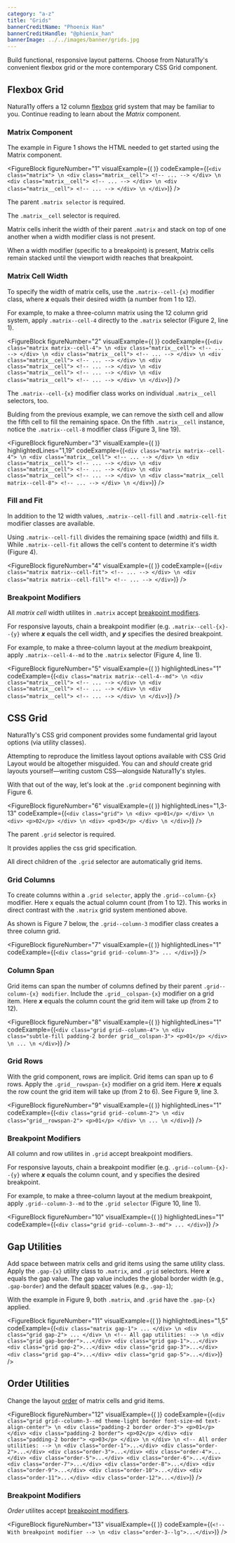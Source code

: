 ```yaml
---
category: "a-z"
title: "Grids"
bannerCreditName: "Phoenix Han"
bannerCreditHandle: "@phienix_han" 
bannerImage: ../../images/banner/grids.jpg
---
```



<TextBlock>

Build functional, responsive layout patterns. Choose from Natura11y's convenient flexbox grid or the more contemporary CSS Grid component.

</TextBlock>

<Divider id="matrix-flexbox-grid" />

<TextBlock>

## Flexbox Grid

Natura11y offers a 12 column <a href="https://developer.mozilla.org/en-US/docs/Learn/CSS/CSS_layout/Flexbox" target="_blank">flexbox</a> grid system that may be familiar to you. Continue reading to learn about the *Matrix* component.

</TextBlock>

<MatrixExample />

<TextBlock>

### Matrix Component

The example in Figure 1 shows the HTML needed to get started using the Matrix component.

</TextBlock>

<FigureBlock
    figureNumber="1"
    visualExample={(
        <MatrixStack />
    )}
    codeExample={(`
        <div class="matrix"> \n
            <div class="matrix__cell">
                <!-- ... -->
            </div> \n
            <div class="matrix__cell">
                <!-- ... -->
            </div> \n
            <div class="matrix__cell">
                <!-- ... -->
            </div> \n
        </div>
    `)}
/>

<TableLineDescBlock targetFigure="1">

<TableLineDescRow lines="1">

The parent `.matrix selector` is required.

</TableLineDescRow>

<TableLineDescRow lines="3">

The `.matrix__cell` selector is required.

Matrix cells inherit the width of their parent `.matrix` and stack on top of one another when a width modifier class is not present.

When a width modifier (specific to a breakpoint) is present, Matrix cells remain stacked until the viewport width reaches that breakpoint.

</TableLineDescRow>

</TableLineDescBlock>

<TextBlock>

### Matrix Cell Width

To specify the width of matrix cells, use the `.matrix--cell-{x}` modifier class, where ***x*** equals their desired width (a number from 1 to 12).

For example, to make a three-column matrix using the 12 column grid system, apply `.matrix--cell-4` directly to the `.matrix` selector (Figure 2, line 1).

</TextBlock>

<FigureBlock
    figureNumber="2"
    visualExample={(
        <MatrixCellWidth />
    )}
    codeExample={(`
        <div class="matrix matrix--cell-4"> \n
            <div class="matrix__cell">
                <!-- ... -->
            </div> \n
            <div class="matrix__cell">
                <!-- ... -->
            </div> \n
            <div class="matrix__cell">
                <!-- ... -->
            </div> \n
            <div class="matrix__cell">
                <!-- ... -->
            </div> \n
            <div class="matrix__cell">
                <!-- ... -->
            </div> \n
            <div class="matrix__cell">
                <!-- ... -->
            </div> \n
        </div>
    `)}
/>

<TextBlock>

The `.matrix--cell-{x}` modifier class works on individual `.matrix__cell` selectors, too.

Bulding from the previous example, we can remove the sixth cell and allow the fifth cell to fill the remaining space. On the fifth `.matrix__cell` instance, notice the `.matrix--cell-8` modifier class (Figure 3, line 19).

</TextBlock>

<FigureBlock
    figureNumber="3"
    visualExample={(
        <MatrixCellWidthChild />
    )}
    highlightedLines="1,19"
    codeExample={(`
        <div class="matrix matrix--cell-4"> \n
            <div class="matrix__cell">
                <!-- ... -->
            </div> \n
            <div class="matrix__cell">
                <!-- ... -->
            </div> \n
            <div class="matrix__cell">
                <!-- ... -->
            </div> \n
            <div class="matrix__cell">
                <!-- ... -->
            </div> \n
            <div class="matrix__cell matrix--cell-8">
                <!-- ... -->
            </div> \n
        </div>
    `)}
/>

<TextBlock>

### Fill and Fit

In addition to the 12 width values, `.matrix--cell-fill` and `.matrix-cell-fit` modifier classes are available.

Using `.matrix--cell-fill` divides the remaining space (width) and fills it. While `.matrix--cell-fit` allows the cell's content to determine it's width (Figure 4).

</TextBlock>

<FigureBlock
    figureNumber="4"
    visualExample={(
        <MatrixFitAndFill />
    )}
    codeExample={(`
        <div class="matrix matrix--cell-fit">
            <!-- ... -->
        </div> \n
        <div class="matrix matrix--cell-fill">
            <!-- ... -->
        </div>
    `)}
/>

<TextBlock>

### Breakpoint Modifiers

All *matrix cell* width utilites in `.matrix` accept <a href="/docs/breakpoints/#breakpointModifiers">breakpoint modifiers</a>.

For responsive layouts, chain a breakpoint modifier (e.g. `.matrix--cell-{x}--{y}` where ***x*** equals the cell width, and ***y*** specifies the desired breakpoint.

For example, to make a three-column layout at the *medium* breakpoint, apply `.matrix--cell-4--md` to the `.matrix` selector (Figure 4, line 1).

</TextBlock>

<FigureBlock
    figureNumber="5"
    visualExample={(
        <MatrixCellWidthBreakpoints />
    )}
    highlightedLines="1"
    codeExample={(`
        <div class="matrix matrix--cell-4--md"> \n
            <div class="matrix__cell">
                <!-- ... -->
            </div> \n
            <div class="matrix__cell">
                <!-- ... -->
            </div> \n
            <div class="matrix__cell">
                <!-- ... -->
            </div> \n
        </div>
    `)}
/>

<Divider id="cssGrid" />

<TextBlock>

## CSS Grid

Natura11y's CSS grid component provides some fundamental grid layout options (via utility classes).

</TextBlock>

<GridExample />

<TextBlock>

Attempting to reproduce the limitless layout options available with CSS Grid Layout would be altogether misguided. You can and *should* create grid layouts yourself—writing custom CSS—alongside Natura11y's styles.

With that out of the way, let's look at the `.grid` component beginning with Figure 6.

</TextBlock>

<FigureBlock
    figureNumber="6"
    visualExample={(
        <GridStack />
    )}
    highlightedLines="1,3-13"
    codeExample={(`
        <div class="grid"> \n
            <div>
                <p>01</p>
            </div> \n
            <div>
                <p>02</p>
            </div> \n
            <div>
                <p>03</p>
            </div> \n
        </div>
    `)}
/>

<TableLineDescBlock targetFigure="6">

<TableLineDescRow lines="1">

The parent `.grid` selector is required.

It provides applies the css grid specification.

</TableLineDescRow>

<TableLineDescRow lines="3-13">

All direct children of the `.grid` selector are automatically grid items.

</TableLineDescRow>

</TableLineDescBlock>

<TextBlock>

### Grid Columns

To create columns within a `.grid selector`, apply the `.grid--column-{x}` modifier. Here x equals the actual column count (from 1 to 12). This works in direct contrast with the `.matrix` grid system mentioned above.

As shown is Figure 7 below, the `.grid--column-3` modifier class creates a three column grid.

</TextBlock>

<FigureBlock
    figureNumber="7"
    visualExample={(
        <GridColumnWidth />
    )}
    highlightedLines="1"
    codeExample={(`
        <div class="grid grid--column-3">
            ...
        </div>
    `)}
/>

<TextBlock>

### Column Span

Grid items can span the number of columns defined by their parent `.grid--column-{x} modifier`. Include the `.grid__colspan-{x}` modifier on a grid item. Here ***x*** equals the column count the grid item will take up (from 2 to 12).

</TextBlock>

<FigureBlock
    figureNumber="8"
    visualExample={(
        <GridColumnSpan />
    )}
    highlightedLines="1"
    codeExample={(`
        <div class="grid grid--column-4"> \n
            <div class="subtle-fill padding-2 border grid__colspan-3">
                <p>01</p>
            </div> \n
            ... \n
        </div>
    `)}
/>

<TextBlock>

### Grid Rows

With the grid component, rows are implicit. Grid items can span up to *6* rows. Apply the `.grid__rowspan-{x}` modifier on a grid item. Here ***x*** equals the row count the grid item will take up (from 2 to 6). See Figure 9, line 3.

</TextBlock>

<FigureBlock
    figureNumber="9"
    visualExample={(
        <GridRowSpan />
    )}
    highlightedLines="1"
    codeExample={(`
        <div class="grid grid--column-2"> \n
            <div class="grid__rowspan-2">
                <p>01</p>
            </div> \n
            ... \n
        </div>
    `)}
/>

<TextBlock>

### Breakpoint Modifiers

All column and row utilites in `.grid` accept breakpoint modifiers.

For responsive layouts, chain a breakpoint modifier (e.g. `.grid--column-{x}--{y}` where ***x*** equals the column count, and y specifies the desired breakpoint.

For example, to make a three-column layout at the medium breakpoint, apply `.grid--column-3--md` to the `.grid selector` (Figure 10, line 1).

</TextBlock>

<FigureBlock
    figureNumber="10"
    visualExample={(
        <GridColumnWidthBreakpoints />
    )}
    highlightedLines="1"
    codeExample={(`
        <div class="grid grid--column-3--md">
            ...
        </div>
    `)}
/>


<Divider id="gapUtilities" />

<TextBlock>

## Gap Utilities

Add space between matrix cells and grid items using the same utility class. Apply the `.gap-{x}` utility class to `.matrix`, and `.grid` selectors. Here <em><strong>x</strong></em> equals the gap value. The gap value includes the global border width (e.g., `.gap-border`) and the default <a href="#1">spacer</a> values (e.g., `.gap-1`);

With the example in Figure 9, both `.matrix`, and `.grid` have the `.gap-{x}` applied.

</TextBlock>

<FigureBlock
    figureNumber="11"
    visualExample={(
        <Gap />
    )}
    highlightedLines="1,5"
    codeExample={(`
        <div class="matrix gap-1">
            ...
        </div> \n
        <div class="grid gap-2">
            ...
        </div> \n
        <!-- All gap utilities: --> \n
        <div class="grid gap-border">...</div>
        <div class="grid gap-1">...</div>
        <div class="grid gap-2">...</div>
        <div class="grid gap-3">...</div>
        <div class="grid gap-4">...</div>
        <div class="grid gap-5">...</div>
    `)}
/>

<Divider id="order-utilities" />

<TextBlock>

## Order Utilities

Change the layout <a href="https://developer.mozilla.org/en-US/docs/Web/CSS/order" target="_blank">order</a> of matrix cells and grid items. 

</TextBlock>

<FigureBlock
    figureNumber="12"
    visualExample={(
        <Order />
    )}
    codeExample={(`
        <div class="grid grid--column-3--md theme-light border font-size-md text-align-center"> \n
            <div class="padding-2 border order-3">
                <p>01</p>
            </div>
            <div class="padding-2 border">
                <p>02</p>
            </div>
            <div class="padding-2 border">
                <p>03</p>
            </div> \n
        </div> \n
        <!-- All order utilities: --> \n
        <div class="order-1">...</div>
        <div class="order-2">...</div>
        <div class="order-3">...</div>
        <div class="order-4">...</div>
        <div class="order-5">...</div>
        <div class="order-6">...</div>
        <div class="order-7">...</div>
        <div class="order-8">...</div>
        <div class="order-9">...</div>
        <div class="order-10">...</div>
        <div class="order-11">...</div>
        <div class="order-12">...</div>
    `)}
/>

<TextBlock>

### Breakpoint Modifiers

*Order* utilites accept <a href="/docs/breakpoints/#breakpointModifiers">breakpoint modifiers</a>.

</TextBlock>

<FigureBlock
    figureNumber="13"
    visualExample={(
        <OrderBreakpoints />
    )}
    codeExample={(`
        <!-- With breakpoint modifier --> \n
        <div class="order-3--lg">...</div>
    `)}
/>
